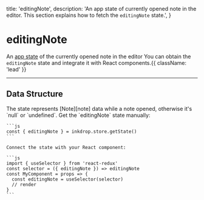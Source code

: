   title: 'editingNote',
  description: 'An app state of currently opened note in the editor. This section explains how to fetch the `editingNote` state.',
}

# editingNote

An [app state](/guides/flux-architecture) of the currently opened note in the editor
You can obtain the `editingNote` state and integrate it with React components.{{ className: 'lead' }}


---

## Data Structure

<Row>
  <Col>
    <Properties>
      <Property name="all" type="Book[]">
        The state represents [Note][note] data while a note opened, otherwise it's `null` or `undefined`.
      </Property>
    </Properties>
  </Col>
  <Col sticky>
    Get the `editingNote` state manually:

    ```js
    const { editingNote } = inkdrop.store.getState()
    ```

    Connect the state with your React component:

    ```js
    import { useSelector } from 'react-redux'
    const selector = ({ editingNote }) => editingNote
    const MyComponent = props => {
      const editingNote = useSelector(selector)
      // render
    }
    ```
  </Col>
</Row>

[note]: /reference/data-models#a-nameresource-notenotea
